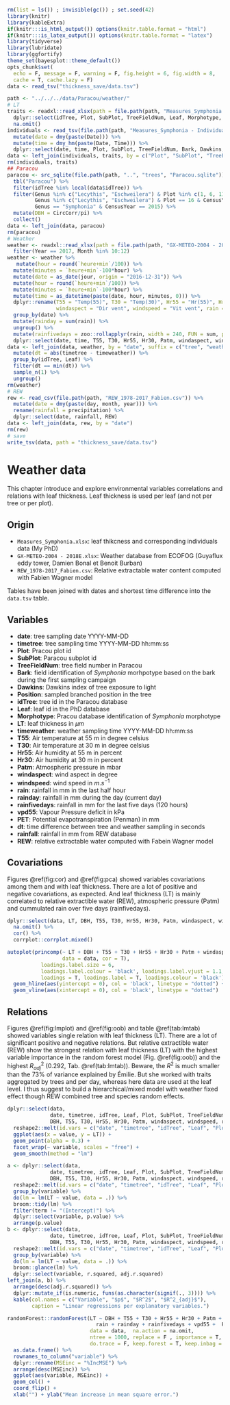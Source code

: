 ```r
rm(list = ls()) ; invisible(gc()) ; set.seed(42)
library(knitr)
library(kableExtra)
if(knitr:::is_html_output()) options(knitr.table.format = "html") 
if(knitr:::is_latex_output()) options(knitr.table.format = "latex") 
library(tidyverse)
library(lubridate)
library(ggfortify)
theme_set(bayesplot::theme_default())
opts_chunk$set(
  echo = F, message = F, warning = F, fig.height = 6, fig.width = 8,
  cache = T, cache.lazy = F)
data <- read_tsv("thickness_save/data.tsv")
```

```r
path <- "../../../data/Paracou/weather/"
# LT 
traits <- readxl::read_xlsx(path = file.path(path, "Measures_Symphonia.xlsx"), sheet = "AllTraits") %>% 
  dplyr::select(idTree, Plot, SubPlot, TreeFieldNum, Leaf, Morphotype, Bark, Dawkins, LT) %>% 
  na.omit()
individuals <- read_tsv(file.path(path, "Measures_Symphonia - Individuals.tsv")) %>% 
  mutate(date = dmy(paste(Date))) %>% 
  mutate(time = dmy_hm(paste(Date, Time))) %>% 
  dplyr::select(date, time, Plot, SubPlot, TreeFieldNum, Bark, Dawkins, Position)
data <- left_join(individuals, traits, by = c("Plot", "SubPlot", "TreeFieldNum", "Dawkins", "Bark"))
rm(individuals, traits)
## Paracou
paracou <- src_sqlite(file.path(path, "..", "trees", "Paracou.sqlite")) %>%
  tbl("Paracou") %>%
  filter(idTree %in% local(data$idTree)) %>%
  filter(Genus %in% c("Lecythis", "Eschweilera") & Plot %in% c(1, 6, 11, 13:15) & CensusYear == 2017 |
         Genus %in% c("Lecythis", "Eschweilera") & Plot == 16 & CensusYear == 2015 |
         Genus == "Symphonia" & CensusYear == 2015) %>%
  mutate(DBH = CircCorr/pi) %>% 
  collect()
data <- left_join(data, paracou)
rm(paracou)
# Weather
weather <- readxl::read_xlsx(path = file.path(path, "GX-METEO-2004 - 2018E.xlsx"), sheet = "Gxmeteo E") %>% 
  filter(Year == 2017, Month %in% 10:12)
weather <- weather %>% 
   mutate(hour = round(`heure+min`/100)) %>% 
  mutate(minutes = `heure+min`-100*hour) %>% 
  mutate(date = as_date(jour, origin = "2016-12-31")) %>% 
  mutate(hour = round(`heure+min`/100)) %>% 
  mutate(minutes = `heure+min`-100*hour) %>% 
  mutate(time = as_datetime(paste(date, hour, minutes, 0))) %>% 
  dplyr::rename(T55 = "Temp(55)", T30 = "Temp(30)", Hr55 = "Hr(55)", Hr30 = "Hr(30)", 
                windaspect = "Dir vent", windspeed = "Vit vent", rain = "Pluie", PET = "ETP penman (mm h-1) - OK") %>% 
  group_by(date) %>%
  mutate(rainday = sum(rain)) %>% 
  ungroup() %>% 
  mutate(rainfivedays = zoo::rollapplyr(rain, width = 240, FUN = sum, partial = T)) %>% 
  dplyr::select(date, time, T55, T30, Hr55, Hr30, Patm, windaspect, windspeed, rain, rainday, rainfivedays, vpd55, PET)
data <- left_join(data, weather, by = "date", suffix = c("tree", "weather")) %>% 
  mutate(dt = abs(timetree - timeweather)) %>% 
  group_by(idTree, Leaf) %>% 
  filter(dt == min(dt)) %>% 
  sample_n(1) %>% 
  ungroup()
rm(weather)
# REW
rew <- read_csv(file.path(path, "REW_1978-2017_Fabien.csv")) %>% 
  mutate(date = dmy(paste(day, month, year))) %>% 
  rename(rainfall = precipitation) %>% 
  dplyr::select(date, rainfall, REW)
data <- left_join(data, rew, by = "date")
rm(rew)
# save
write_tsv(data, path = "thickness_save/data.tsv")
```

# Weather data

This chapter introduce and explore environmental variables correlations and relations with leaf thickness. Leaf thickness is used per leaf (and not per tree or per plot).

## Origin

* `Measures_Symphonia.xlsx`: leaf thikcness and corresponding individuals data (My PhD)
* `GX-METEO-2004 - 2018E.xlsx`: Weather database from ECOFOG (Guyaflux eddy tower, Damien Bonal et Benoit Burban) 
* `REW_1978-2017_Fabien.csv`: Relative extractable water content computed with Fabien Wagner model

Tables have been joined with dates and shortest time difference into the `data.tsv` table.

## Variables

* **date**: tree sampling date YYYY-MM-DD
* **timetree**: tree sampling time YYYY-MM-DD hh:mm:ss
* **Plot**: Pracou plot id
* **SubPlot**: Paracou subplot id
* **TreeFieldNum**: tree field number in Paracou
* **Bark**: field identification of *Symphonia* morhpotype based on the bark during the first sampling campaign
* **Dawkins**: Dawkins index of tree exposure to light
* **Position**: sampled branched position in the tree
* **idTree**: tree id in the Paracou database
* **Leaf**: leaf id in the PhD database
* **Morphotype**: Pracou database identification of *Symphonia* morphotype
* **LT**: leaf thickness in $\mu m$
* **timeweather**: weather sampling time YYYY-MM-DD hh:mm:ss
* **T55**: Air temperature at 55 m in degree celsius
* **T30**: Air temperature at 30 m in degree celsius
* **Hr55**: Air humidity at 55 m in percent
* **Hr30**: Air humidity at 30 m in percent
* **Patm**: Atmospheric pressure in mbar
* **windaspect**: wind aspect in degree
* **windspeed**: wind speed in $m.s^{-1}$
* **rain**: rainfall in mm in the last half hour
* **rainday**: rainfall in mm during the day (current day)
* **rainfivedays**: rainfall in mm for the last five days (120 hours)
* **vpd55**: Vapour Pressure deficit in kPa
* **PET**: Potential evapotranspiration (Penman) in mm
* **dt**: time difference between tree and weather sampling in seconds
* **rainfall**: rainfall in mm from REW database
* **REW**: relative extractable water computed with Fabein Wagner model

## Covariations

Figures \@ref(fig:cor) and \@ref(fig:pca) showed variables covariations among them and with leaf thickness. There are a lot of positive and negative covariations, as expected. And leaf thickness (LT) is mainly correlated to relative extractible water (REW), atmospheric pressure (Patm) and cummulated rain over five days (rainfivedays).

```r
dplyr::select(data, LT, DBH, T55, T30, Hr55, Hr30, Patm, windaspect, windspeed, rain, rainday, rainfivedays, vpd55, PET, rainfall, REW) %>% 
  na.omit() %>%
  cor() %>% 
  corrplot::corrplot.mixed()
```

```r
autoplot(princomp(~ LT + DBH + T55 + T30 + Hr55 + Hr30 + Patm + windaspect + windspeed + rain + rainday + rainfivedays + vpd55 +  PET + REW + rainfall,
                  data = data, cor = T),
           loadings.label.size = 6,
           loadings.label.colour = 'black', loadings.label.vjust = 1.1,
           loadings = T, loadings.label = T, loadings.colour = 'black') +
  geom_hline(aes(yintercept = 0), col = 'black', linetype = "dotted") +
  geom_vline(aes(xintercept = 0), col = 'black', linetype = "dotted")
```

## Relations

Figures \@ref(fig:lmplot) and \@ref(fig:oob) and table \@ref(tab:lmtab) showed variables single relation with leaf thickness (LT).
There are a lot of significant positive and negative relations. 
But relative extractible water (REW) show the strongest relation with leaf thickness (LT) with the highest variable importance in the random forest model (Fig. \@ref(fig:oob)) and the highest $R^2_{adj}$ (0.292, Tab. \@ref(tab:lmtab)).
Beware, the $R^2$ is much smaller than the 73% of variance explained by Émilie. 
But she worked with traits aggregated by trees and per day, whereas here data are used at the leaf level.
I thus suggest to build a hierarchical/mixed model with weather fixed effect though REW combined tree and species random effects.

```r
dplyr::select(data,
              date, timetree, idTree, Leaf, Plot, SubPlot, TreeFieldNum, Morphotype, LT, 
              DBH, T55, T30, Hr55, Hr30, Patm, windaspect, windspeed, rain, rainday, rainfivedays, vpd55, PET, rainfall, REW) %>% 
  reshape2::melt(id.vars = c("date", "timetree", "idTree", "Leaf", "Plot", "SubPlot", "TreeFieldNum", "Morphotype", "LT")) %>% 
  ggplot(aes(x = value, y = LT)) +
  geom_point(alpha = 0.3) +
  facet_wrap(~ variable, scales = "free") +
  geom_smooth(method = "lm")
```

```r
a <- dplyr::select(data,
              date, timetree, idTree, Leaf, Plot, SubPlot, TreeFieldNum, Morphotype, LT,
              DBH, T55, T30, Hr55, Hr30, Patm, windaspect, windspeed, rain, rainday, rainfivedays, vpd55, PET, rainfall, REW) %>% 
  reshape2::melt(id.vars = c("date", "timetree", "idTree", "Leaf", "Plot", "SubPlot", "TreeFieldNum", "Morphotype", "LT")) %>% 
  group_by(variable) %>% 
  do(lm = lm(LT ~ value, data = .)) %>% 
  broom::tidy(lm) %>% 
  filter(term != "(Intercept)") %>% 
  dplyr::select(variable, p.value) %>% 
  arrange(p.value)
b <- dplyr::select(data,
              date, timetree, idTree, Leaf, Plot, SubPlot, TreeFieldNum, Morphotype, LT, 
              DBH, T55, T30, Hr55, Hr30, Patm, windaspect, windspeed, rain, rainday, rainfivedays, vpd55, PET, rainfall, REW) %>% 
  reshape2::melt(id.vars = c("date", "timetree", "idTree", "Leaf", "Plot", "SubPlot", "TreeFieldNum", "Morphotype", "LT")) %>% 
  group_by(variable) %>% 
  do(lm = lm(LT ~ value, data = .)) %>% 
  broom::glance(lm) %>% 
  dplyr::select(variable, r.squared, adj.r.squared)
left_join(a, b) %>% 
  arrange(desc(adj.r.squared)) %>% 
  dplyr::mutate_if(is.numeric, funs(as.character(signif(., 3)))) %>%
  kable(col.names = c("Variable", "$p$", "$R^2$", "$R^2_{adj}$"),
        caption = "Linear regressions per explanatory variables.")
```


```r
randomForest::randomForest(LT ~ DBH + T55 + T30 + Hr55 + Hr30 + Patm + windaspect + windspeed + 
                             rain + rainday + rainfivedays + vpd55 +  PET + REW + rainfall,
                           data = data,  na.action = na.omit,
                           ntree = 1000, replace = F , importance = T,
                           do.trace = F, keep.forest = T, keep.inbag = T)$importance %>% 
  as.data.frame() %>% 
  rownames_to_column("variable") %>% 
  dplyr::rename(MSEinc = "%IncMSE") %>% 
  arrange(desc(MSEinc)) %>% 
  ggplot(aes(variable, MSEinc)) + 
  geom_col() +
  coord_flip() +
  xlab("") + ylab("Mean increase in mean square error.")
```
